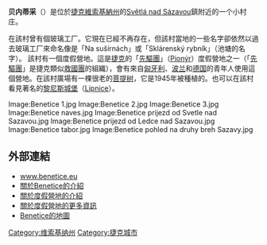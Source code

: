 {{Link style|time=2015-12-12T06:12:37+00:00}}
'''贝内蒂采'''（{{lang|cs|'''Benetice'''}}）是位於[[捷克|捷克]][[維索基納州|維索基納州]]的[[Světlá_nad_Sázavou|Světlá nad Sázavou]]鎮附近的一个小村庄。

在該村曾有個玻璃工厂。它現在已經不再存在，但該村當地的一些名字卻依然以過去玻璃工厂來命名像是「Na sušírnách」或「Sklárenský rybník」（池塘的名字）。 該村有一個度假營地。這是[[捷克|捷克]]的「[[先驅團|先驅團]]」（[[:en:Pionýr|Pionýr]]）度假營地之一（「[[先驅團|先驅團]]」是捷克類似[[救國團|救國團]]的組織），會有來自[[匈牙利|匈牙利]]、[[波兰|波兰]]和[[德国|德国]]的青年人使用這個營地。在該村廣場有一棵很老的[[菩提树|菩提树]]，它是1945年被種植的。也可以在該村看見著名的[[黎尼斯城堡|黎尼斯城堡]]（[[:en:Lipnice_nad_Sázavou|Lipnice]]）。

<gallery>
Image:Benetice 1.jpg
Image:Benetice 2.jpg
Image:Benetice 3.jpg
Image:Benetice naves.jpg
Image:Benetice prijezd od Svetle nad Sazavou.jpg
Image:Benetice prijezd od Ledce nad Sazavou.jpg
Image:Benetice tabor.jpg
Image:Benetice pohled na druhy breh Sazavy.jpg
</gallery>

== 外部連結 ==

* [http://www.benetice.eu/ www.benetice.eu]{{Wayback|url=http://www.benetice.eu/ |date=20191017113755 }} {{cs icon}}{{en icon}}
* [https://web.archive.org/web/20071012133550/http://www.mvcr.cz/adresa/j/svetl/benet.html 關於Benetice的介紹] {{cs icon}}
* [https://web.archive.org/web/20070927205718/http://extranet.kr-vysocina.cz/ubytovani/turista/index.php?akce=mapa&co=svetla 關於度假營地的介紹] {{cs icon}}
* [https://web.archive.org/web/20070927150521/http://www.kempycr.cz/kempy/kemp.php?lang=en&id_kempy=32 關於度假營地的更多資訊] {{cs icon}}
* [http://www.mapy.cz/#x=135222656@y=134509520@z=16@mm=F Benetice的地圖]{{Wayback|url=http://www.mapy.cz/#x=135222656@y=134509520@z=16@mm=F |date=20071223034630 }} {{cs icon}}

{{coord|49|41|0.65|N|51|21|18.78|E|display=title|name=Benetice (Světlá nad Sázavou)}}

[[Category:维索基纳州|Category:维索基纳州]]
[[Category:捷克城市|Category:捷克城市]]